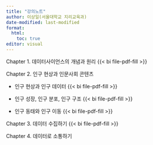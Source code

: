 ```yaml
---
title: "강의노트"
author: 이상일(서울대학교 지리교육과)
date-modified: last-modified
format: 
  html: 
    toc: true
editor: visual
---
```


Chapter 1. 데이터사이언스의 개념과 원리 {{< bi file-pdf-fill >}}

Chapter 2. 인구 현상과 인문사회 콘텐츠

-   인구 현상과 인구 데이터 {{< bi file-pdf-fill >}}

-   인구 성장, 인구 분포, 인구 구조 {{< bi file-pdf-fill >}}

-   인구 동태와 인구 이동 {{< bi file-pdf-fill >}}

Chapter 3. 데이터 수집하기 {{< bi file-pdf-fill >}}

Chapter 4. 데이터로 소통하기

